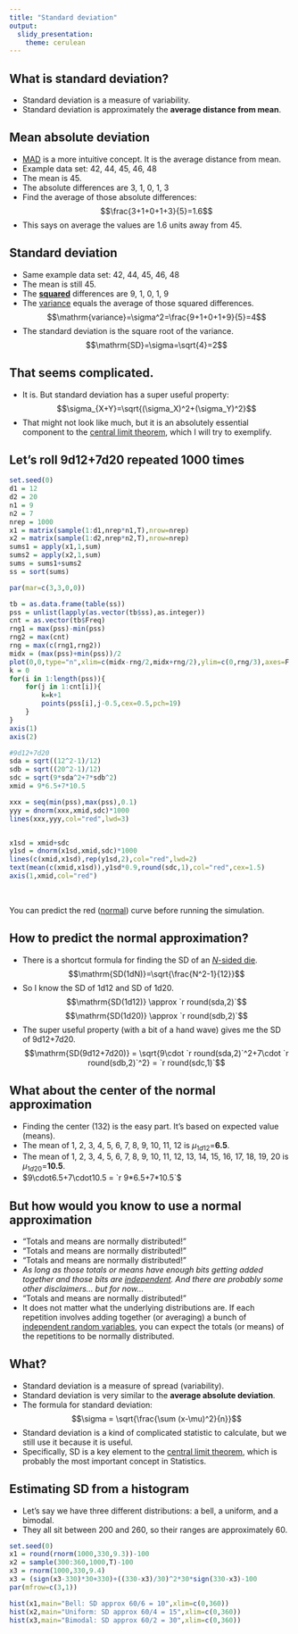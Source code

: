 ```yaml
---
title: "Standard deviation"
output:
  slidy_presentation:
    theme: cerulean
---
```


## What is standard deviation?

* Standard deviation is a measure of variability.
* Standard deviation is approximately the **average distance from mean**.

## Mean absolute deviation 

* [MAD](https://en.wikipedia.org/wiki/Average_absolute_deviation) is a more intuitive concept. It is the average distance from mean.
* Example data set: 42, 44, 45, 46, 48
* The mean is 45.
* The absolute differences are 3, 1, 0, 1, 3
* Find the average of those absolute differences:
$$\frac{3+1+0+1+3}{5}=1.6$$
* This says on average the values are 1.6 units away from 45.

## Standard deviation

* Same example data set: 42, 44, 45, 46, 48
* The mean is still 45.
* The **[squared](https://en.wikipedia.org/wiki/Square_(algebra))** differences are 9, 1, 0, 1, 9
* The [variance](https://en.wikipedia.org/wiki/Variance) equals the average of those squared differences.
$$\mathrm{variance}=\sigma^2=\frac{9+1+0+1+9}{5}=4$$
* The standard deviation is the square root of the variance.
$$\mathrm{SD}=\sigma=\sqrt{4}=2$$

## That seems complicated.

* It is. But standard deviation has a super useful property:
$$\sigma_{X+Y}=\sqrt{(\sigma_X)^2+(\sigma_Y)^2}$$
* That might not look like much, but it is an absolutely essential component to the [central limit theorem](https://en.wikipedia.org/wiki/Central_limit_theorem), which I will try to exemplify.

## Let's roll 9d12+7d20 repeated 1000 times

```r
set.seed(0)
d1 = 12
d2 = 20
n1 = 9
n2 = 7
nrep = 1000
x1 = matrix(sample(1:d1,nrep*n1,T),nrow=nrep)
x2 = matrix(sample(1:d2,nrep*n2,T),nrow=nrep)
sums1 = apply(x1,1,sum)
sums2 = apply(x2,1,sum)
sums = sums1+sums2
ss = sort(sums)

par(mar=c(3,3,0,0))

tb = as.data.frame(table(ss))
pss = unlist(lapply(as.vector(tb$ss),as.integer))
cnt = as.vector(tb$Freq)
rng1 = max(pss)-min(pss)
rng2 = max(cnt)
rng = max(c(rng1,rng2))
midx = (max(pss)+min(pss))/2
plot(0,0,type="n",xlim=c(midx-rng/2,midx+rng/2),ylim=c(0,rng/3),axes=F,xlab="Value",ylab="Count")
k = 0
for(i in 1:length(pss)){
    for(j in 1:cnt[i]){
        k=k+1
        points(pss[i],j-0.5,cex=0.5,pch=19)
    }
}
axis(1)
axis(2)

#9d12+7d20
sda = sqrt((12^2-1)/12)
sdb = sqrt((20^2-1)/12)
sdc = sqrt(9*sda^2+7*sdb^2)
xmid = 9*6.5+7*10.5

xxx = seq(min(pss),max(pss),0.1)
yyy = dnorm(xxx,xmid,sdc)*1000
lines(xxx,yyy,col="red",lwd=3)


x1sd = xmid+sdc
y1sd = dnorm(x1sd,xmid,sdc)*1000
lines(c(xmid,x1sd),rep(y1sd,2),col="red",lwd=2)
text(mean(c(xmid,x1sd)),y1sd*0.9,round(sdc,1),col="red",cex=1.5)
axis(1,xmid,col="red")

```
\

You can predict the red ([normal](https://en.wikipedia.org/wiki/Normal_distribution)) curve before running the simulation.

## How to predict the normal approximation?

* There is a shortcut formula for finding the SD of an [$N$-sided die](https://en.wikipedia.org/wiki/Discrete_uniform_distribution).
$$\mathrm{SD(1dN)}=\sqrt{\frac{N^2-1}{12}}$$
* So I know the SD of 1d12 and SD of 1d20.
$$\mathrm{SD(1d12)} \approx `r round(sda,2)`$$
$$\mathrm{SD(1d20)} \approx `r round(sdb,2)`$$
* The super useful property (with a bit of a hand wave) gives me the SD of 9d12+7d20.
$$\mathrm{SD(9d12+7d20)} = \sqrt{9\cdot `r round(sda,2)`^2+7\cdot `r round(sdb,2)`^2} = `r round(sdc,1)`$$

## What about the center of the normal approximation

* Finding the center (132) is the easy part. It's based on expected value (means).
* The mean of 1, 2, 3, 4, 5, 6, 7, 8, 9, 10, 11, 12 is $\mu_{1d12}=$**6.5**.
* The mean of 1, 2, 3, 4, 5, 6, 7, 8, 9, 10, 11, 12, 13, 14, 15, 16, 17, 18, 19, 20 is $\mu_{1d20}=$**10.5**.
* $9\cdot6.5+7\cdot10.5 = `r 9*6.5+7*10.5`$


## But how would you know to use a **normal** approximation

* "Totals and means are normally distributed!"
* "Totals and means are normally distributed!"
* "Totals and means are normally distributed!"
* *As long as those totals or means have enough bits getting added together and those bits are [independent](https://en.wikipedia.org/wiki/Independence_(probability_theory)). And there are probably some other disclaimers... but for now...*
* "Totals and means are normally distributed!"
* It does not matter what the underlying distributions are. If each repetition involves adding together (or averaging) a bunch of [independent random variables](https://en.wikipedia.org/wiki/Independent_and_identically_distributed_random_variables), you can expect the totals (or means) of the repetitions to be normally distributed.


## What?

* Standard deviation is a measure of spread (variability).
* Standard deviation is very similar to the **average absolute deviation**.
* The formula for standard deviation:
$$\sigma = \sqrt{\frac{\sum (x-\mu)^2}{n}}$$
* Standard deviation is a kind of complicated statistic to calculate, but we still use it because it is useful.
* Specifically, SD is a key element to the [central limit theorem](https://en.wikipedia.org/wiki/Central_limit_theorem), which is probably the most important concept in Statistics.

## Estimating SD from a histogram

* Let's say we have three different distributions: a bell, a uniform, and a bimodal.
* They all sit between 200 and 260, so their ranges are approximately 60.

```r
set.seed(0)
x1 = round(rnorm(1000,330,9.3))-100
x2 = sample(300:360,1000,T)-100
x3 = rnorm(1000,330,9.4)
x3 = (sign(x3-330)*30+330)+((330-x3)/30)^2*30*sign(330-x3)-100
par(mfrow=c(3,1))

hist(x1,main="Bell: SD approx 60/6 = 10",xlim=c(0,360))
hist(x2,main="Uniform: SD approx 60/4 = 15",xlim=c(0,360))
hist(x3,main="Bimodal: SD approx 60/2 = 30",xlim=c(0,360))

```











